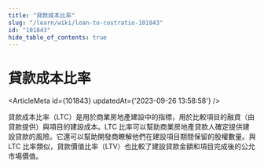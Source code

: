 ```yaml
---
title: "貸款成本比率"
slug: "/learn/wiki/loan-to-costratio-101843"
id: "101843"
hide_table_of_contents: true
---
```



# 貸款成本比率

<ArticleMeta id={101843} updatedAt={'2023-09-26 13:58:58'} />
<div className='border-solid border-b border-t-0 my-4 border-[var(--ifm-color-gray-300)]' />

貸款成本比率（LTC）是用於商業房地產建設中的指標，用於比較項目的融資（由貸款提供）與項目的建設成本。LTC 比率可以幫助商業房地產貸款人確定提供建設貸款的風險。它還可以幫助開發商瞭解他們在建設項目期間保留的股權數量。與 LTC 比率類似，貸款價值比率（LTV）也比較了建設貸款金額和項目完成後的公允市場價值。
